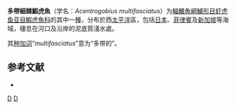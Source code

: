 {{Speciesbox 
| status = NE
| status_system = IUCN3.1
| status_ref = 
| taxon = Acentrogobius multifasciatus
| authority = [[Herre|Herre]], 1927
| synonyms = *''Amoya multifasciata''<br /><small>Herre, 1927</small>
*''Ctenogobius multifasciatus''<br /><small>Herre, 1927</small>
*''Rhinogobius multifasciatus''<br /><small>Herre, 1927</small>
}}

'''多帶細棘鰕虎魚'''（学名：''Acentrogobius multifasciatus''）为[[輻鰭魚綱|輻鰭魚綱]][[鱸形目|鱸形目]][[虾虎鱼亚目|虾虎鱼亚目]][[鰕虎魚科|鰕虎魚科]]的其中一[[種|種]]，分布於西[[太平洋|太平洋]]區，包括[[日本|日本]]、[[菲律賓|菲律賓]]及[[新加坡|新加坡]]等海域，棲息在河口及沿岸的泥底質淺水處。

其[[种加词|种加词]]“''multifasciatus''”意为“多带的”。

== 参考文献 ==
*{{FishBase_species|genus=Acentrogobius|species=multifasciatus|year=2012|month=3}}

{{Taxonbar|from=Q6430068}}

[[Category:細棘鰕虎魚屬|D]]
[[Category:1927年描述的魚類|D]]